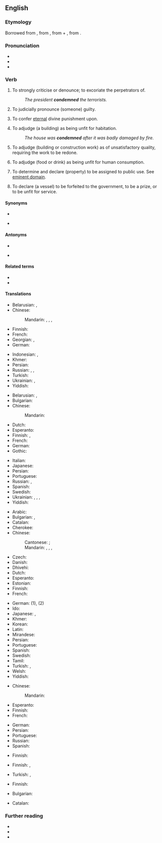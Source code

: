 ==English==

===Etymology===
Borrowed from {{bor|en|fro|condamner}}, from {{der|en|la|condemnāre||to sentence, condemn, blame}}, from {{m|la|com-}} + {{m|la|damnāre||to harm, condemn, damn}}, from {{m|la|damnum||damage, injury, loss}}.

===Pronunciation===
* {{IPA|/kənˈdɛm/|lang=en}}
* {{audio|en-us-condemn.ogg|Audio (US)|lang=en}}
* {{rhymes|ɛm|lang=en}}

===Verb===
{{en-verb}}

# {{lb|en|transitive}} To strongly criticise or denounce; to excoriate the perpetrators of.
#: ''The president '''condemned''' the terrorists.''
# {{lb|en|transitive}} To judicially pronounce (someone) guilty.
# {{lb|en|transitive}} To confer [[eternal]] divine punishment upon.
# {{lb|en|transitive}} To adjudge (a building) as being unfit for habitation.
#: ''The house was '''condemned''' after it was badly damaged by fire.''
# {{lb|en|transitive}} To adjudge (building or construction work) as of unsatisfactory quality, requiring the work to be redone.
# {{lb|en|transitive}} To adjudge (food or drink) as being unfit for human consumption.
# {{lb|en|transitive}} To determine and declare (property) to be assigned to public use. See [[eminent domain]].
# {{lb|en|transitive|legal}} To declare (a vessel) to be forfeited to the government, to be a prize, or to be unfit for service.

====Synonyms====
* {{l|en|damn}}
* {{sense|to pronounce guilty}} {{l|en|convict}}

====Antonyms====
* {{l|en|save}}
* {{sense|to pronounce guilty}} {{l|en|acquit}}

====Related terms====
* {{l|en|condemnable}}
* {{l|en|condemnation}}

====Translations====
{{trans-top|to scold sharply}}
* Belarusian: {{t|be|асуджа́ць|impf}}, {{t|be|асудзі́ць|pf}}
* Chinese:
*: Mandarin: {{t+|cmn|譴責}}, {{t+|cmn|谴责|tr=qiǎnzé}}, {{t+|cmn|斥責}}, {{t+|cmn|斥责|tr=chìzé}}
* Finnish: {{t+|fi|tuomita}}
* French: {{t-needed|fr}}
* Georgian: {{t|ka|დაგმობა}}, {{t|ka|გმობს}}
* German: {{t+|de|verurteilen}}
{{trans-mid}}
* Indonesian: {{t+|id|mengecam}}, {{t+|id|mengutuk}}
* Khmer: {{t|km|ថ្កោលទោស|tr=tkaol tooh|sc=Khmr}}
* Persian: {{t-needed|fa}}
* Russian: {{t+|ru|осужда́ть|impf}}, {{t+|ru|осуди́ть|pf}}, {{t+|ru|порица́ть|impf}}
* Turkish: {{t+|tr|kınamak}}
* Ukrainian: {{t|uk|осу́джувати|impf}}, {{t|uk|осуди́ти|pf}}
* Yiddish: {{t|yi|פֿאַרדאַמען}}
{{trans-bottom}}

{{trans-top|to pronounce guilty}}
* Belarusian: {{t|be|асуджа́ць|impf}}, {{t|be|асудзі́ць|pf}}
* Bulgarian: {{t+|bg|осъжда́м|impf}}
* Chinese:
*: Mandarin: {{t+|cmn|判罪|tr=pànzuì}}
* Dutch: {{t+|nl|veroordelen}}
* Esperanto: {{t|eo|kondamni}}
* Finnish: {{t+|fi|tuomita}}, {{t|fi|[[tuomita]] [[syylliseksi]]}}
* French: {{t+|fr|condamner}}
* German: {{t+|de|verurteilen}}
* Gothic: {{t|got|𐌲𐌰𐍅𐌰𐍂𐌲𐌾𐌰𐌽}}
{{trans-mid}}
* Italian: {{t+|it|condannare}}
* Japanese: {{t|ja|断罪|alt=断罪する|tr=danzai suru}}
* Persian: {{t-needed|fa}}
* Portuguese: {{t+|pt|condenar}}
* Russian: {{t+|ru|осужда́ть|impf}}, {{t+|ru|осуди́ть|pf}}
* Spanish: {{t+|es|condenar}}
* Swedish: {{t+|sv|döma}}
* Ukrainian: {{t|uk|засу́джувати|impf}}, {{t|uk|засуди́ти|pf}}, {{t|uk|осу́джувати|impf}}, {{t|uk|осуди́ти|pf}}
* Yiddish: {{t|yi|פֿאַרמשפּטן|tr=farmishpetn}}
{{trans-bottom}}

{{trans-top|to confer eternal divine punishment upon}}
* Arabic: {{t-needed|ar}}
* Bulgarian: {{t+|bg|осъждам|sc=Cyrl}}, {{t+|bg|проклинам|sc=Cyrl}}
* Catalan: {{t+|ca|condemnar}}
* Cherokee: {{t|chr|ᏗᎦᏘᎸᏍᏗ|tr=digatilvsdi|sc=Cher}}
* Chinese:
*: Cantonese: {{t+|cmn|譴責|tr=hin<sup>3</sup>zaak<sup>6</sup>|sc=Hani}}; {{t+|cmn|聲討|tr=seng<sup>1</sup>tou<sup>2</sup>|sc=Hani}}
*: Mandarin: {{t+|cmn|譴責|sc=Hani}}, {{t+|cmn|谴责|tr=qiǎnzé|sc=Hani}}, {{t+|cmn|聲討|sc=Hani}}, {{t+|cmn|声讨|tr=shēngtǎo|sc=Hani}}
* Czech: {{t|cs|odsoudit}}
* Danish: {{t|da|fordømme}}
* Dhivehi: {{t-needed|dv}}
* Dutch: {{t+|nl|veroordelen|n}}
* Esperanto: {{t-needed|eo}}
* Estonian: {{t-needed|et}}
* Finnish: {{t+|fi|tuomita}}
* French: {{t+|fr|condamner}}
{{trans-mid}}
* German: {{t+|de|verdammen}} (1), {{t+|de|verurteilen}} (2)
* Ido: {{t+|io|kondamnar}}
* Japanese: {{t|ja|責める|tr=[[せめる]], semeru|sc=Jpan}}, {{t|ja|非難する|tr=ひなんする, hinan-suru|sc=Jpan}}
* Khmer: {{t|km|កាត់ទោស|tr=kat tooh|sc=Khmr}}
* Korean: {{t+|ko|비난하다}}
* Latin: {{t|la|addīcō}}
* Mirandese: {{t|mwl|cundanar}}
* Persian: {{t-needed|fa}}
* Portuguese: {{t+|pt|condenar}}
* Spanish: {{t+|es|condenar}}
* Swedish: {{t+|sv|fördöma}}
* Tamil: {{t|ta|கண்டனம் தெரிவி|tr=kandanam therivi|sc=Taml}}
* Turkish: {{t+|tr|lanetlemek}}, {{t+|tr|kahretmek}}
* Welsh: {{t+|cy|condemnio}}
* Yiddish: {{t|yi|פֿאַרדאַמען}}
{{trans-bottom}}

{{trans-top|to adjudge as unfit for habitation}}
* Chinese:
*: Mandarin: {{t-needed|cmn}}
* Esperanto: {{t-needed|eo}}
* Finnish: {{t|fi|[[todeta]] [[asumiskelvottomaksi]]}}
* French: {{t-needed|fr}}
{{trans-mid}}
* German: {{t-needed|de}}
* Persian: {{t-needed|fa}}
* Portuguese: {{t+|pt|condenar}}
* Russian: {{t-needed|ru}}
* Spanish: {{t+|es|clausurar}}
{{trans-bottom}}

{{trans-top|to adjudge food or drink as unfit for human consumption}}
* Finnish: {{t|fi|[[todeta]] [[syömäkelvottomaksi]]}}
{{trans-mid}}
{{trans-bottom}}

{{trans-top|to declare property to be assigned to public use}}
* Finnish: {{t|fi|pakkolunastaa}}, {{t|fi|pakko-ottaa}}
{{trans-mid}}
* Turkish: {{t+|tr|istimlak etmek}}, {{t+|tr|kamulaştırmak}}
{{trans-bottom}}

{{trans-top|to declare a vessel forfeited or unfit for service}}
* Finnish: {{t|fi|[[todeta]] [[merikelvottomaksi]]}} {{qualifier|unfit for service}}
{{trans-mid}}
{{trans-bottom}}

{{checktrans-top}}
* Bulgarian: {{t+check|bg|бракувам}}
{{trans-mid}}
* Catalan: {{t+check|ca|condemnar}}
{{trans-bottom}}

===Further reading===
* {{R:Webster 1913}}
* {{R:Century 1911}}
* {{R:OneLook}}